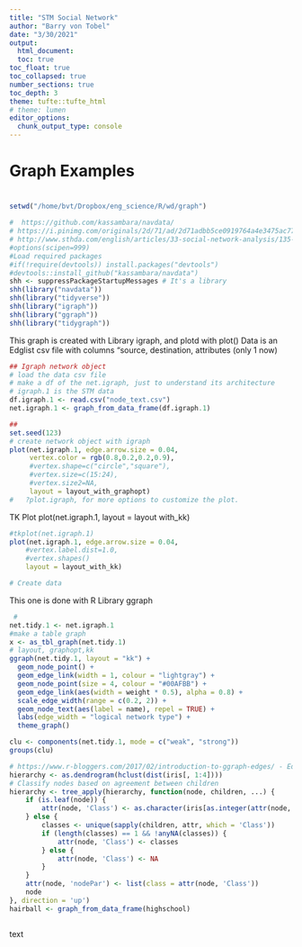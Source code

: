 ```yaml
---
title: "STM Social Network"
author: "Barry von Tobel"
date: "3/30/2021"
output: 
  html_document:
  toc: true
toc_float: true
toc_collapsed: true
number_sections: true
toc_depth: 3
theme: tufte::tufte_html
# theme: lumen
editor_options: 
  chunk_output_type: console
---
```

# Graph Examples
# 

####
```r
setwd("/home/bvt/Dropbox/eng_science/R/wd/graph")

#  https://github.com/kassambara/navdata/
# https://i.pinimg.com/originals/2d/71/ad/2d71adbb5ce0919764a4e3475ac774fa.png
# http://www.sthda.com/english/articles/33-social-network-analysis/135-network-visualization-essentials-in-r/
#options(scipen=999)
#Load required packages
#if(!require(devtools)) install.packages("devtools")
#devtools::install_github("kassambara/navdata")
shh <- suppressPackageStartupMessages # It's a library
shh(library("navdata"))
shh(library("tidyverse"))
shh(library("igraph"))
shh(library("ggraph"))
shh(library("tidygraph"))

```
This graph is created with Library igraph, and plotd with plot()
Data is an Edglist csv file with columns "source, destination, attributes (only 1 now)
```r

## Igraph network object
# load the data csv file
# make a df of the net.igraph, just to understand its architecture
# igraph.1 is the STM data
df.igraph.1 <- read.csv("node_text.csv")
net.igraph.1 <- graph_from_data_frame(df.igraph.1)

##
set.seed(123)
# create network object with igraph
plot(net.igraph.1, edge.arrow.size = 0.04,
     vertex.color = rgb(0.8,0.2,0.2,0.9),
     #vertex.shape=c("circle","square"),
     #vertex.size=c(15:24),
     #vertex.size2=NA, 
     layout = layout_with_graphopt)
#   ?plot.igraph, for more options to customize the plot. 
```
TK Plot
plot(net.igraph.1,
    layout = layout with_kk)


```r
#tkplot(net.igraph.1)
plot(net.igraph.1, edge.arrow.size = 0.04,
    #vertex.label.dist=1.0,
    #vertex.shapes()
    layout = layout_with_kk)

# Create data

```

This one is done with R Library ggraph

```r
 #
net.tidy.1 <- net.igraph.1
#make a table graph
x <- as_tbl_graph(net.tidy.1)
# layout, graphopt,kk
ggraph(net.tidy.1, layout = "kk") + 
  geom_node_point() +
  geom_edge_link(width = 1, colour = "lightgray") +
  geom_node_point(size = 4, colour = "#00AFBB") +
  geom_edge_link(aes(width = weight * 0.5), alpha = 0.8) + 
  scale_edge_width(range = c(0.2, 2)) +
  geom_node_text(aes(label = name), repel = TRUE) +
  labs(edge_width = "logical network type") +
  theme_graph()

clu <- components(net.tidy.1, mode = c("weak", "strong"))
groups(clu)
```


```r
# https://www.r-bloggers.com/2017/02/introduction-to-ggraph-edges/ - Edges
hierarchy <- as.dendrogram(hclust(dist(iris[, 1:4])))
# Classify nodes based on agreement between children
hierarchy <- tree_apply(hierarchy, function(node, children, ...) {
    if (is.leaf(node)) {
        attr(node, 'Class') <- as.character(iris[as.integer(attr(node, 'label')),5])
    } else {
        classes <- unique(sapply(children, attr, which = 'Class'))
        if (length(classes) == 1 && !anyNA(classes)) {
            attr(node, 'Class') <- classes
        } else {
            attr(node, 'Class') <- NA
        }
    }
    attr(node, 'nodePar') <- list(class = attr(node, 'Class'))
    node
}, direction = 'up')
hairball <- graph_from_data_frame(highschool)



```

text
```r

```



 
